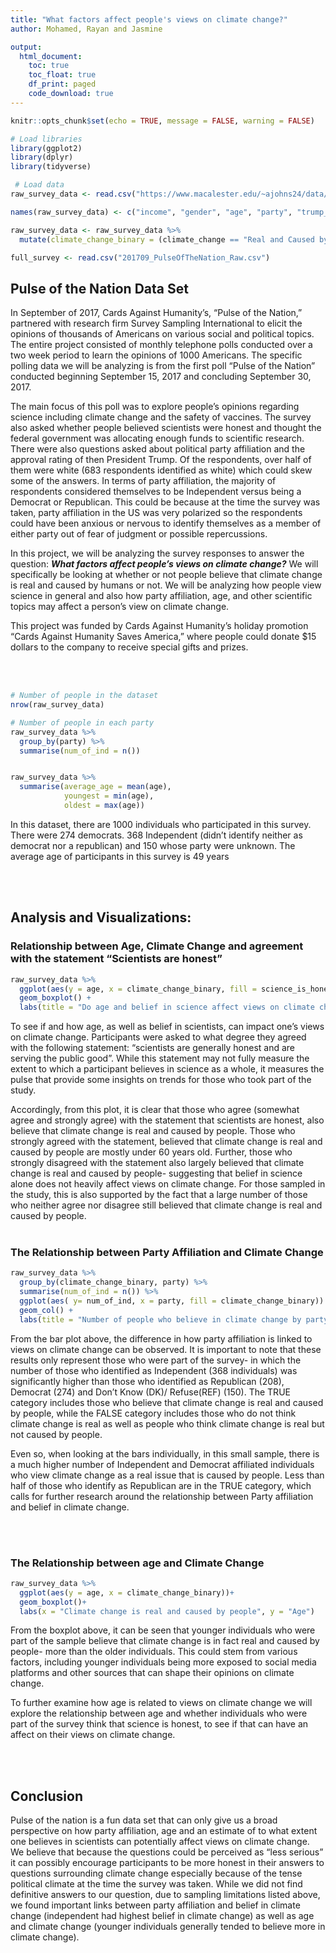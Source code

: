 ```yaml
---
title: "What factors affect people's views on climate change?"
author: Mohamed, Rayan and Jasmine

output: 
  html_document:
    toc: true
    toc_float: true
    df_print: paged
    code_download: true
---
```


```r
knitr::opts_chunk$set(echo = TRUE, message = FALSE, warning = FALSE)
```



```r
# Load libraries
library(ggplot2)
library(dplyr)
library(tidyverse)
```


```r
 # Load data
raw_survey_data <- read.csv("https://www.macalester.edu/~ajohns24/data/pulse_of_the_nation.csv")

names(raw_survey_data) <- c("income", "gender", "age", "party", "trump_approval", "education", "marital", "robots", "climate_change", "transformers", "science_is_honest", "vaccines_are_safe", "books", "ghosts", "fed_sci_budget", "earth_sun", "wise_unwise")

raw_survey_data <- raw_survey_data %>% 
  mutate(climate_change_binary = (climate_change == "Real and Caused by People"))

full_survey <- read.csv("201709_PulseOfTheNation_Raw.csv")
```



## Pulse of the Nation Data Set

  In September of 2017, Cards Against Humanity's, "Pulse of the Nation," partnered with research firm Survey Sampling International to elicit the opinions of thousands of Americans on various social and political topics. The entire project consisted of monthly telephone polls conducted over a two week period to learn the opinions of 1000 Americans. The specific polling data we will be analyzing is from the first poll "Pulse of the Nation" conducted beginning September 15, 2017 and concluding September 30, 2017.
  
  The main focus of this poll was to explore people's opinions regarding science including climate change and the safety of vaccines. The survey also asked whether people believed scientists were honest and thought the federal government was allocating enough funds to scientific research. There were also questions asked about political party affiliation and the approval rating of then President Trump. Of the respondents, over half of them were white (683 respondents identified as white) which could skew some of the answers. In terms of party affiliation, the majority of respondents considered themselves to be Independent versus being a Democrat or Republican. This could be because at the time the survey was taken, party affiliation in the US was very polarized so the respondents could have been anxious or nervous to identify themselves as a member of either party out of fear of judgment or possible repercussions. 
  
  In this project, we will be analyzing the survey responses to answer the question: ***What factors affect people's views on climate change?*** We will specifically be looking at whether or not people believe that climate change is real and caused by humans or not. We will be analyzing how people view science in general and also how party affiliation, age, and other scientific topics may affect a person's view on climate change. 

  This project was funded by Cards Against Humanity's holiday promotion "Cards Against Humanity Saves America," where people could donate $15 dollars to the company to receive special gifts and prizes. 
  






\
\





```r
# Number of people in the dataset 
nrow(raw_survey_data)

# Number of people in each party 
raw_survey_data %>%
  group_by(party) %>% 
  summarise(num_of_ind = n()) 


raw_survey_data %>% 
  summarise(average_age = mean(age),
            youngest = min(age),
            oldest = max(age))

```

In this dataset, there are 1000 individuals who participated in this survey. There were 274 democrats. 368 Independent (didn't identify neither as democrat nor a republican) and 150 whose party were unknown. The average age of participants in this survey is 49 years


\
\



## Analysis and Visualizations:



### Relationship between Age, Climate Change and agreement with the statement "Scientists are honest"


```r
raw_survey_data %>% 
  ggplot(aes(y = age, x = climate_change_binary, fill = science_is_honest))+
  geom_boxplot() +
  labs(title = "Do age and belief in science affect views on climate change?", x = "Climate change is real and caused by people", y= "Age", fill = "Scientists are honest")
```

To see if and how age, as well as belief in scientists, can impact one’s views on climate change. Participants were asked to what degree they agreed with the following statement: "scientists are generally honest and are serving the public good”. While this statement may not fully measure the extent to which a participant believes in science as a whole, it measures the pulse that provide some insights on trends for those who took part of the study.

Accordingly, from this plot, it is clear that those who agree (somewhat agree and strongly agree) with the statement that scientists are honest, also believe that climate change is real and  caused by people. Those who strongly agreed with the statement, believed that climate change is real and caused by people are mostly under 60 years old. Further, those who strongly disagreed with the statement also largely believed that climate change is real and caused by people- suggesting that belief in science alone does not heavily affect views on climate change. For those sampled in the study, this is also supported by the fact that a large number of those who neither agree nor disagree still believed that climate change is real and caused by people.
\
\

### The Relationship between Party Affiliation and Climate Change

```r
raw_survey_data %>%
  group_by(climate_change_binary, party) %>% 
  summarise(num_of_ind = n()) %>% 
  ggplot(aes( y= num_of_ind, x = party, fill = climate_change_binary)) +
  geom_col() +
  labs(title = "Number of people who believe in climate change by party", fill = "Climate change is real and caused by people", y = " Number of people", x = "Party")

```

  From the bar plot above, the difference in how party affiliation is linked to views on climate change can be observed. It is important to note that these results only represent those who were part of the survey- in which the number of those who identified as Independent (368 individuals) was significantly higher than those who identified as Republican (208), Democrat (274) and Don't Know (DK)/ Refuse(REF) (150). The TRUE category includes those who believe that climate change is real and caused by people, while the FALSE category includes those who do not think climate change is real as well as people who think climate change is real but not caused by people.

  Even so, when looking at the bars individually, in this small sample, there is a much higher number of Independent and Democrat affiliated individuals who view climate change as a real issue that is caused by people. Less than half of those who identify as Republican are in the TRUE category, which calls for further research around the relationship between Party affiliation and belief in climate change.

\
\



### The Relationship between age and Climate Change


```r
raw_survey_data %>% 
  ggplot(aes(y = age, x = climate_change_binary))+
  geom_boxplot()+
  labs(x = "Climate change is real and caused by people", y = "Age")
```

From the boxplot above, it can be seen that younger individuals who were part of the sample believe that climate change is in fact real and caused by people- more than the older individuals. This could stem from various factors, including younger individuals being more exposed to social media platforms and other sources that can shape their opinions on climate change.

To further examine how age is related to views on climate change we will explore the relationship between age and whether individuals who were part of the survey think that science is honest, to see if that can have an affect on their views on climate change. 




\
\


## Conclusion

Pulse of the nation is a fun data set that can only give us a broad perspective on how party affiliation, age and an estimate of to what extent one believes in scientists can potentially affect views on climate change. We believe that because the questions could be perceived as “less serious” it can possibly encourage participants to be more honest in their answers to questions surrounding climate change especially because of the tense political climate at the time the survey was taken. While we did not find definitive answers to our question, due to sampling limitations listed above, we found important links between party affiliation and belief in climate change (independent had highest belief in climate change) as well as age and climate change (younger individuals generally tended to believe more in climate change). 

